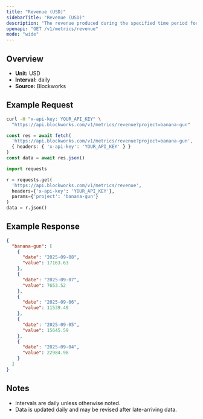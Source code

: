 ```yaml
---
title: "Revenue (USD)"
sidebarTitle: "Revenue (USD)"
description: "The revenue produced during the specified time period for given project."
openapi: "GET /v1/metrics/revenue"
mode: "wide"
---
```


## Overview

- **Unit:** USD
- **Interval:** daily
- **Source:** Blockworks

## Example Request

<CodeGroup>

```bash cURL
curl -H "x-api-key: YOUR_API_KEY" \
  "https://api.blockworks.com/v1/metrics/revenue?project=banana-gun"
```

```typescript TypeScript
const res = await fetch(
  'https://api.blockworks.com/v1/metrics/revenue?project=banana-gun',
  { headers: { 'x-api-key': 'YOUR_API_KEY' } }
)
const data = await res.json()
```

```python Python
import requests

r = requests.get(
  'https://api.blockworks.com/v1/metrics/revenue',
  headers={'x-api-key': 'YOUR_API_KEY'},
  params={'project': 'banana-gun'}
)
data = r.json()
```

</CodeGroup>

## Example Response

```json
{
  "banana-gun": [
    {
      "date": "2025-09-08",
      "value": 17163.63
    },
    {
      "date": "2025-09-07",
      "value": 7653.52
    },
    {
      "date": "2025-09-06",
      "value": 11539.49
    },
    {
      "date": "2025-09-05",
      "value": 15645.59
    },
    {
      "date": "2025-09-04",
      "value": 22984.98
    }
  ]
}
```

## Notes
- Intervals are daily unless otherwise noted.
- Data is updated daily and may be revised after late-arriving data.